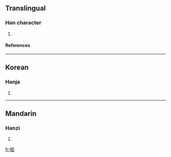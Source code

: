 ==Translingual==
===Han character===
{{Han char|rn=72|rad=日|as=05|sn=9|four=|canj=日尸尸 (ASS)}}
# {{defn|Han|sort=日05}}
====References====
{{Han ref|kx=0492.160|dkj=13831|dj=0855.160|hdz=21489.050|uh=661B|ud=26139}}

----
==Korean==
===Hanja===
{{ko-hanja|hangeul=거|eumhun=|rv=geo|mr=kŏ|y=ke}}
# {{defn|Korean}}

----
==Mandarin==
===Hanzi===
{{cmn-hanzi|pin=[[jù]] ([[ju4]])|wg=chü<sup>4</sup>}}
# {{defn|Mandarin}}

[[fr:昛]]